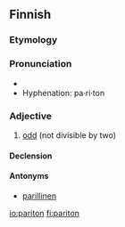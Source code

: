 ==Finnish==
{{Finnish index|p|a}}

===Etymology===
{{suffix|pari|ton}}

===Pronunciation===
* {{IPA|/ˈpɑriton/|lang=fi}}
* Hyphenation: pa·ri·ton

===Adjective===
{{wikipedia|Pariton luku|lang=fi}}
{{infl|fi|adjective|not comparable}}

# [[odd]] (not divisible by two)

====Declension====
{{fi-decl-onneton|pari}}

====Antonyms====
* [[parillinen]]

[[io:pariton]]
[[fi:pariton]]